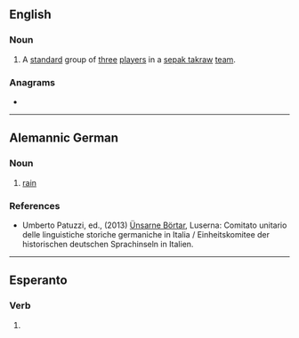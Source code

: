 {{also|reĝu}}
==English==

===Noun===
{{head|en|noun}}

# {{lb|en|sports}} A [[standard]] group of [[three]] [[players]] in a [[sepak takraw]] [[team]].

===Anagrams===
* {{anagrams|en|Ruge|geru|grue|urge}}

----

==Alemannic German==

===Noun===
{{head|gsw|noun}}

# {{lb|gsw|Carcoforo}} [[rain]]

===References===
* Umberto Patuzzi, ed., (2013) [http://www.lusern.it/documenti/Centro_documentazione/libri-depliant-att--didattica-relazioni-etc-/libri/le-nostre-parole-luserna.pdf Ünsarne Börtar], Luserna: Comitato unitario delle linguistiche storiche germaniche in Italia / Einheitskomitee der historischen deutschen Sprachinseln in Italien.
 
----

==Esperanto==

===Verb===
{{eo-head}}

# {{eo-form of|reg|u}}